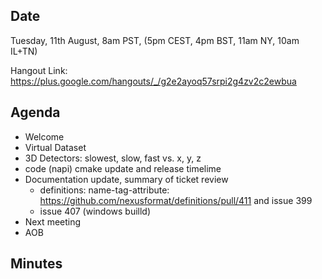 ==Date==

Tuesday, 11th August, 8am PST, (5pm CEST, 4pm BST, 11am NY, 10am IL+TN)

Hangout Link: https://plus.google.com/hangouts/_/g2e2ayoq57srpi2g4zv2c2ewbua

==Agenda==

* Welcome
* Virtual Dataset
* 3D Detectors: slowest, slow, fast vs. x, y, z
* code (napi) cmake update and release timelime
* Documentation update, summary of ticket review
** definitions: name-tag-attribute: https://github.com/nexusformat/definitions/pull/411 and issue 399
** issue 407 (windows builld) 
* Next meeting
* AOB

==Minutes==